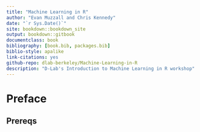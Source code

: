 ```yaml
--- 
title: "Machine Learning in R"
author: "Evan Muzzall and Chris Kennedy"
date: "`r Sys.Date()`"
site: bookdown::bookdown_site
output: bookdown::gitbook
documentclass: book
bibliography: [book.bib, packages.bib]
biblio-style: apalike
link-citations: yes
github-repo: dlab-berkeley/Machine-Learning-in-R
description: "D-Lab's Introduction to Machine Learning in R workshop"
---
```


# Preface

## Prereqs